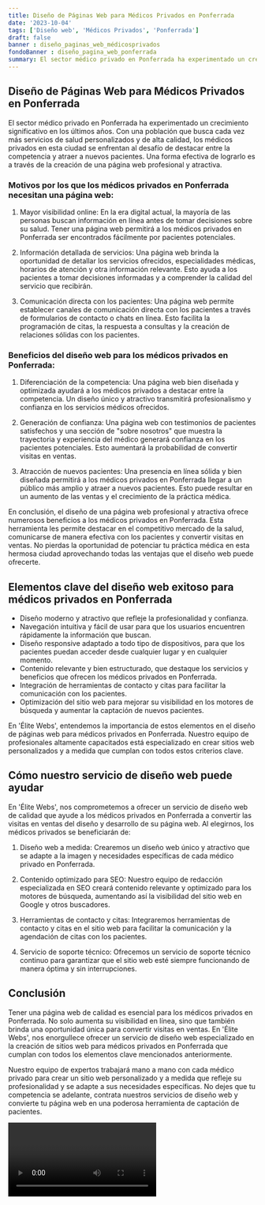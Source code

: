 ```yaml
---
title: Diseño de Páginas Web para Médicos Privados en Ponferrada
date: '2023-10-04'
tags: ['Diseño web', 'Médicos Privados', 'Ponferrada']
draft: false
banner : diseño_paginas_web_médicosprivados
fondoBanner : diseño_pagina_web_ponferrada
summary: El sector médico privado en Ponferrada ha experimentado un crecimiento significativo en los últimos años. Con una población que busca cada vez más servicios de salud personalizados y de alta calidad, los médicos privados en esta ciudad se enfrentan al desafío de destacar entre la competencia y atraer a nuevos pacientes. Una forma efectiva de lograrlo es a través de la creación de una página web profesional y atractiva.
---
```


## Diseño de Páginas Web para Médicos Privados en Ponferrada

El sector médico privado en Ponferrada ha experimentado un crecimiento significativo en los últimos años. Con una población que busca cada vez más servicios de salud personalizados y de alta calidad, los médicos privados en esta ciudad se enfrentan al desafío de destacar entre la competencia y atraer a nuevos pacientes. Una forma efectiva de lograrlo es a través de la creación de una página web profesional y atractiva.

### Motivos por los que los médicos privados en Ponferrada necesitan una página web:

1. Mayor visibilidad online: En la era digital actual, la mayoría de las personas buscan información en línea antes de tomar decisiones sobre su salud. Tener una página web permitirá a los médicos privados en Ponferrada ser encontrados fácilmente por pacientes potenciales.

2. Información detallada de servicios: Una página web brinda la oportunidad de detallar los servicios ofrecidos, especialidades médicas, horarios de atención y otra información relevante. Esto ayuda a los pacientes a tomar decisiones informadas y a comprender la calidad del servicio que recibirán.

3. Comunicación directa con los pacientes: Una página web permite establecer canales de comunicación directa con los pacientes a través de formularios de contacto o chats en línea. Esto facilita la programación de citas, la respuesta a consultas y la creación de relaciones sólidas con los pacientes.

### Beneficios del diseño web para los médicos privados en Ponferrada:

1. Diferenciación de la competencia: Una página web bien diseñada y optimizada ayudará a los médicos privados a destacar entre la competencia. Un diseño único y atractivo transmitirá profesionalismo y confianza en los servicios médicos ofrecidos.

2. Generación de confianza: Una página web con testimonios de pacientes satisfechos y una sección de "sobre nosotros" que muestra la trayectoria y experiencia del médico generará confianza en los pacientes potenciales. Esto aumentará la probabilidad de convertir visitas en ventas.

3. Atracción de nuevos pacientes: Una presencia en línea sólida y bien diseñada permitirá a los médicos privados en Ponferrada llegar a un público más amplio y atraer a nuevos pacientes. Esto puede resultar en un aumento de las ventas y el crecimiento de la práctica médica.

En conclusión, el diseño de una página web profesional y atractiva ofrece numerosos beneficios a los médicos privados en Ponferrada. Esta herramienta les permite destacar en el competitivo mercado de la salud, comunicarse de manera efectiva con los pacientes y convertir visitas en ventas. No pierdas la oportunidad de potenciar tu práctica médica en esta hermosa ciudad aprovechando todas las ventajas que el diseño web puede ofrecerte.

<GifSeo />

<Cta />

## Elementos clave del diseño web exitoso para médicos privados en Ponferrada

- Diseño moderno y atractivo que refleje la profesionalidad y confianza.
- Navegación intuitiva y fácil de usar para que los usuarios encuentren rápidamente la información que buscan.
- Diseño responsive adaptado a todo tipo de dispositivos, para que los pacientes puedan acceder desde cualquier lugar y en cualquier momento.
- Contenido relevante y bien estructurado, que destaque los servicios y beneficios que ofrecen los médicos privados en Ponferrada.
- Integración de herramientas de contacto y citas para facilitar la comunicación con los pacientes.
- Optimización del sitio web para mejorar su visibilidad en los motores de búsqueda y aumentar la captación de nuevos pacientes.

En 'Élite Webs', entendemos la importancia de estos elementos en el diseño de páginas web para médicos privados en Ponferrada. Nuestro equipo de profesionales altamente capacitados está especializado en crear sitios web personalizados y a medida que cumplan con todos estos criterios clave.

## Cómo nuestro servicio de diseño web puede ayudar

En 'Élite Webs', nos comprometemos a ofrecer un servicio de diseño web de calidad que ayude a los médicos privados en Ponferrada a convertir las visitas en ventas del diseño y desarrollo de su página web. Al elegirnos, los médicos privados se beneficiarán de:

1. Diseño web a medida: Crearemos un diseño web único y atractivo que se adapte a la imagen y necesidades específicas de cada médico privado en Ponferrada.

2. Contenido optimizado para SEO: Nuestro equipo de redacción especializada en SEO creará contenido relevante y optimizado para los motores de búsqueda, aumentando así la visibilidad del sitio web en Google y otros buscadores.

3. Herramientas de contacto y citas: Integraremos herramientas de contacto y citas en el sitio web para facilitar la comunicación y la agendación de citas con los pacientes.

4. Servicio de soporte técnico: Ofrecemos un servicio de soporte técnico continuo para garantizar que el sitio web esté siempre funcionando de manera óptima y sin interrupciones.

## Conclusión

Tener una página web de calidad es esencial para los médicos privados en Ponferrada. No solo aumenta su visibilidad en línea, sino que también brinda una oportunidad única para convertir visitas en ventas. En 'Élite Webs', nos enorgullece ofrecer un servicio de diseño web especializado en la creación de sitios web para médicos privados en Ponferrada que cumplan con todos los elementos clave mencionados anteriormente.

Nuestro equipo de expertos trabajará mano a mano con cada médico privado para crear un sitio web personalizado y a medida que refleje su profesionalidad y se adapte a sus necesidades específicas. No dejes que tu competencia se adelante, contrata nuestros servicios de diseño web y convierte tu página web en una poderosa herramienta de captación de pacientes.

<Video />

<CtaBot job='Médicos Privados' city='Ponferrada'/>

<Gmaps query='Ponferrada+españa+maps' />
